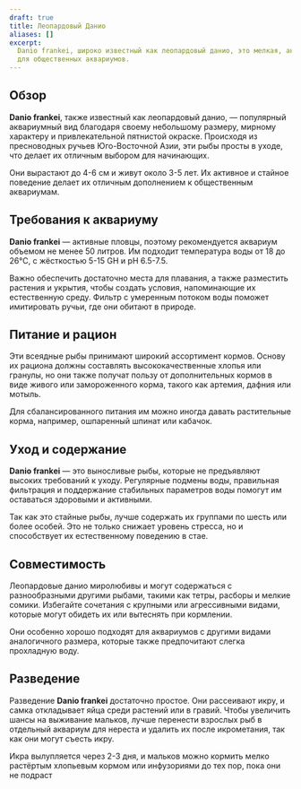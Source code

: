 ```yaml
---
draft: true
title: Леопардовый Данио
aliases: []
excerpt:
  Danio frankei, широко известный как леопардовый данио, это мелкая, активная и миролюбивая рыба, идеально подходящая
  для общественных аквариумов.
---
```


## Обзор

**Danio frankei**, также известный как леопардовый данио, — популярный аквариумный вид благодаря своему небольшому
размеру, мирному характеру и привлекательной пятнистой окраске. Происходя из пресноводных ручьев Юго-Восточной Азии, эти
рыбы просты в уходе, что делает их отличным выбором для начинающих.

Они вырастают до 4-6 см и живут около 3-5 лет. Их активное и стайное поведение делает их отличным дополнением к
общественным аквариумам.

## Требования к аквариуму

**Danio frankei** — активные пловцы, поэтому рекомендуется аквариум объемом не менее 50 литров. Им подходит температура
воды от 18 до 26°C, с жёсткостью 5-15 GH и pH 6.5-7.5.

Важно обеспечить достаточно места для плавания, а также разместить растения и укрытия, чтобы создать условия,
напоминающие их естественную среду. Фильтр с умеренным потоком воды поможет имитировать ручьи, где они обитают в
природе.

## Питание и рацион

Эти всеядные рыбы принимают широкий ассортимент кормов. Основу их рациона должны составлять высококачественные хлопья
или гранулы, но они также получат пользу от дополнительных кормов в виде живого или замороженного корма, такого как
артемия, дафния или мотыль.

Для сбалансированного питания им можно иногда давать растительные корма, например, ошпаренный шпинат или кабачок.

## Уход и содержание

**Danio frankei** — это выносливые рыбы, которые не предъявляют высоких требований к уходу. Регулярные подмены воды,
правильная фильтрация и поддержание стабильных параметров воды помогут им оставаться здоровыми и активными.

Так как это стайные рыбы, лучше содержать их группами по шесть или более особей. Это не только снижает уровень стресса,
но и способствует их естественному поведению в стае.

## Совместимость

Леопардовые данио миролюбивы и могут содержаться с разнообразными другими рыбами, такими как тетры, расборы и мелкие
сомики. Избегайте сочетания с крупными или агрессивными видами, которые могут обидеть их или вытеснять при кормлении.

Они особенно хорошо подходят для аквариумов с другими видами аналогичного размера, которые также предпочитают слегка
прохладную воду.

## Разведение

Разведение **Danio frankei** достаточно простое. Они рассеивают икру, и самка откладывает яйца среди растений или в
гравий. Чтобы увеличить шансы на выживание мальков, лучше перенести взрослых рыб в отдельный аквариум для нереста и
удалить их после икрометания, так как они могут съесть икру.

Икра вылупляется через 2-3 дня, и мальков можно кормить мелко растёртым хлопьевым кормом или инфузориями до тех пор,
пока они не подраст
